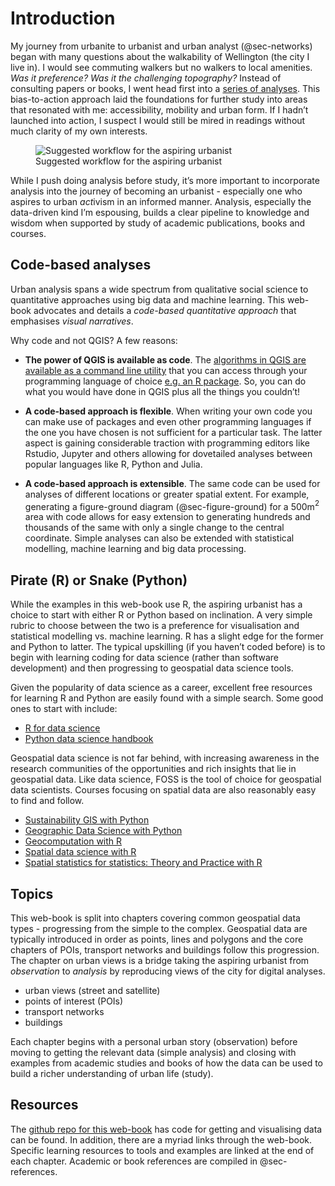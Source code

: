 # Introduction
My journey from urbanite to urbanist and urban analyst (@sec-networks) began with many questions about the walkability of Wellington (the city I live in). I would see commuting walkers but no walkers to local amenities. _Was it preference?_ _Was it the challenging topography?_ Instead of consulting papers or books, I went head first into a [series of analyses](https://shriv.github.io/sdss-2023/). This bias-to-action approach laid the foundations for further study into areas that resonated with me: accessibility, mobility and urban form. If I hadn't launched into action, I suspect I would still be mired in readings without much clarity of my own interests.

![Suggested workflow for the aspiring urbanist](./assets/foss4g-approach.png)

While I push doing analysis before study, it's more important to incorporate analysis into the journey of becoming an urbanist - especially one who aspires to urban *act*ivism in an informed manner. Analysis, especially the data-driven kind I'm espousing, builds a clear pipeline to knowledge and wisdom when supported by study of academic publications, books and courses.

## Code-based analyses

Urban analysis spans a wide spectrum from qualitative social science to quantitative approaches using big data and machine learning. This web-book advocates and details a *code-based quantitative approach* that emphasises *visual narratives*.

Why code and not QGIS? A few reasons:

-   **The power of QGIS is available as code**. The [algorithms in QGIS are available as a command line utility](https://docs.qgis.org/3.28/en/docs/user_manual/processing/standalone.html) that you can access through your programming language of choice [e.g. an R package](https://r-spatial.github.io/qgisprocess/). So, you can do what you would have done in QGIS plus all the things you couldn't!

-   **A code-based approach is flexible**. When writing your own code you can make use of packages and even other programming languages if the one you have chosen is not sufficient for a particular task. The latter aspect is gaining considerable traction with programming editors like Rstudio, Jupyter and others allowing for dovetailed analyses between popular languages like R, Python and Julia.

-   **A code-based approach is extensible**. The same code can be used for analyses of different locations or greater spatial extent. For example, generating a figure-ground diagram (@sec-figure-ground) for a 500m$^{2}$ area with code allows for easy extension to generating hundreds and thousands of the same with only a single change to the central coordinate. Simple analyses can also be extended with statistical modelling, machine learning and big data processing.

## Pirate (R) or Snake (Python)

While the examples in this web-book use R, the aspiring urbanist has a choice to start with either R or Python based on inclination. A very simple rubric to choose between the two is a preference for visualisation and statistical modelling vs. machine learning. R has a slight edge for the former and Python to latter. The typical upskilling (if you haven't coded before) is to begin with learning coding for data science (rather than software development) and then progressing to geospatial data science tools.

Given the popularity of data science as a career, excellent free resources for learning R and Python are easily found with a simple search. Some good ones to start with include:

-   [R for data science](https://r4ds.hadley.nz/)
-   [Python data science handbook](https://jakevdp.github.io/PythonDataScienceHandbook/)

Geospatial data science is not far behind, with increasing awareness in the research communities of the opportunities and rich insights that lie in geospatial data. Like data science, FOSS is the tool of choice for geospatial data scientists. Courses focusing on spatial data are also reasonably easy to find and follow.

-   [Sustainability GIS with Python](https://sustainability-gis.readthedocs.io/en/latest/index.html)
-   [Geographic Data Science with Python](https://geographicdata.science/book/intro.htmls)
-   [Geocomputation with R](https://r.geocompx.org/)
-   [Spatial data science with R](https://r-spatial.org/book/)
-   [Spatial statistics for statistics: Theory and Practice with R](https://www.paulamoraga.com/book-spatial/)

## Topics

This web-book is split into chapters covering common geospatial data types - progressing from the simple to the complex. Geospatial data are typically introduced in order as points, lines and polygons and the core chapters of POIs, transport networks and buildings follow this progression. The chapter on urban views is a bridge taking the aspiring urbanist from *observation* to *analysis* by reproducing views of the city for digital analyses. 

-   urban views (street and satellite)
-   points of interest (POIs)
-   transport networks
-   buildings

Each chapter begins with a personal urban story (observation) before moving to getting the relevant data (simple analysis) and closing with examples from academic studies and books of how the data can be used to build a richer understanding of urban life (study).


## Resources
The [github repo for this web-book](https://github.com/shriv/foss4g-2023) has code for getting and visualising data can be found. In addition, there are a myriad links through the web-book. Specific learning resources to tools and examples are linked at the end of each chapter. Academic or book references are compiled in @sec-references.
